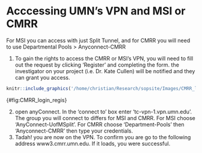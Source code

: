 # Acccessing UMN's VPN and MSI or CMRR {#VPN}  
For MSI you can access with just Split Tunnel, and for CMRR you will need to use Departmental Pools $>$ Anyconnect-CMRR

1. To gain the rights to access the CMRR or MSI's VPN, you will need to fill out the request \href{https://www.cmrr.umn.edu/access/}{here} by clicking 'Register' and completing the form. the investigator on your project (i.e. Dr. Kate Cullen) will be notified and they can grant you access. 
    
    
```r
knitr::include_graphics('/home/christian/Research/sopsite/Images/CMRR_log_reg.png')
```
{#fig:CMRR_login_regis}
  
\caption{Screenshot of CMRR page containing registration and login links.}

2. open anyConnect. In the 'connect to' box enter 'tc-vpn-1.vpn.umn.edu'. The group you  will connect to differs for MSI and CMRR. For MSI choose 'AnyConnect-UofMSplit'. For CMRR choose 'Department-Pools' then 'Anyconnect-CMRR' then type your credentials.
3. Tadah! you are now on the VPN. To confirm you are go to the following address www3.cmrr.umn.edu. If it loads, you were successful.

